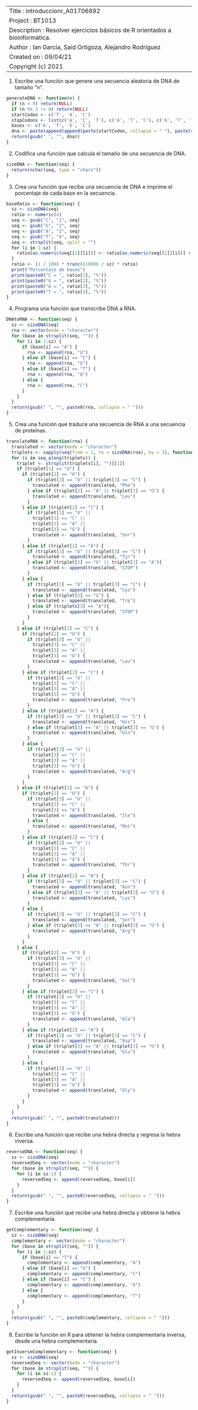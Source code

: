 --------------------
Title         : introduccionr_A01706892
Project       : BT1013
Description   : Resolver ejercicios básicos de R orientados a bioinformática.
Author        : Ian García, Said Ortigoza, Alejandro Rodriguez
Created on    : 09/04/21
Copyright (c) 2021
--------------------

1.	Escribe una función que genere una secuencia aleatoria de DNA de tamaño “n”.
```r
generateDNA <- function(n) {
  if (n < 9) return(NULL)
  if (n %% 3 != 0) return(NULL)
  startCodon <- c('T', 'A', 'C')
  stopCodons <- list(c('A', 'C', 'T'), c('A', 'T', 'C'), c('A', 'T', 'T'))
  bases <- c('A', 'T', 'G', 'C')
  dna <- paste(append(append(paste(startCodon, collapse = " "), paste(sample(bases, n - 6, TRUE), collapse = " ")), paste(sample(stopCodons, 1, FALSE)[[1]], collapse = " ")), collapse = " ")
  return(gsub(" ", "", dna))
}
```
2.	Codifica una función que calcula el tamaño de una secuencia de DNA.
```r
sizeDNA <- function(seq) {
  return(nchar(seq, type = "chars"))
}
```
3.	Crea una función que recibe una secuencia de DNA e imprime el porcentaje de cada base en la secuencia.
```r
baseRatio <- function(seq) {
  sz <- sizeDNA(seq)
  ratio <- numeric(4)
  seq <- gsub("C", "1", seq)
  seq <- gsub("G", "2", seq)
  seq <- gsub("A", "3", seq)
  seq <- gsub("T", "4", seq)
  seq <- strsplit(seq, split = "")
  for (i in 1:sz) {
    ratio[as.numeric(seq[[1]][i])] <- ratio[as.numeric(seq[[1]][i])] + 1
  }
  ratio <- (1 / 100) * trunc((10000 / sz) * ratio)
  print("Porcentaje de bases")
  print(paste0("C = ", ratio[1], "%"))
  print(paste0("G = ", ratio[2], "%"))
  print(paste0("A = ", ratio[3], "%"))
  print(paste0("T = ", ratio[4], "%"))
}
```
4.	Programa una función que transcribe DNA a RNA.
```r
DNAtoRNA <- function(seq) {
  sz <- sizeDNA(seq)
  rna <- vector(mode = "character")
  for (base in strsplit(seq, "")) {
    for (i in 1:sz) {
      if (base[i] == "A") {
        rna <- append(rna, "U")
      } else if (base[i] == "C") {
        rna <- append(rna, "G")
      } else if (base[i] == "T") {
        rna <- append(rna, "A")
      } else {
        rna <- append(rna, "C")
      }
    }
  }
  return(gsub(" ", "", paste0(rna, collapse = " ")))
}
```
5.	Crea una función que traduce una secuencia de RNA a una secuencia de proteínas.
```r
translateRNA <- function(rna) {
  translated <- vector(mode = "character")
  triplets <- sapply(seq(from = 1, to = sizeDNA(rna), by = 3), function(i) substr(rna, i, i + 2))
  for (i in seq_along(triplets)) {
    triplet <- strsplit(triplets[i], "")[[1]]
    if (triplet[1] == "U") {
      if (triplet[2] == "U") {
        if (triplet[3] == "U" || triplet[3] == "C") {
          translated <- append(translated, "Phe")
        } else if (triplet[3] == "A" || triplet[3] == "G") {
          translated <- append(translated, "Leu")
        }
      } else if (triplet[2] == "C") {
        if (triplet[3] == "U" ||
          triplet[3] == "C" ||
          triplet[3] == "A" ||
          triplet[3] == "G") {
          translated <- append(translated, "Ser")
        }
      } else if (triplet[2] == "A") {
        if (triplet[3] == "U" || triplet[3] == "C") {
          translated <- append(translated, "Tyr")
        } else if (triplet[3] == "G" || triplet[3] == "A"){
          translated <- append(translated, "STOP")
        }
      } else {
        if (triplet[3] == "U" || triplet[3] == "C") {
          translated <- append(translated, "Cys")
        } else if (triplet[3] == "G") {
          translated <- append(translated, "Trp")
        } else if (triplets[3] == "A"){
          translated <- append(translated, "STOP")
        }
      }
    } else if (triplet[1] == "C") {
      if (triplet[2] == "U") {
        if (triplet[3] == "U" ||
          triplet[3] == "C" ||
          triplet[3] == "A" ||
          triplet[3] == "G") {
          translated <- append(translated, "Leu")
        }
      } else if (triplet[2] == "C") {
        if (triplet[3] == "U" ||
          triplet[3] == "C" ||
          triplet[3] == "A" ||
          triplet[3] == "G") {
          translated <- append(translated, "Pro")
        }
      } else if (triplet[2] == "A") {
        if (triplet[3] == "U" || triplet[3] == "C") {
          translated <- append(translated, "His")
        } else if (triplet[3] == "A" || triplet[3] == "G") {
          translated <- append(translated, "Gln")
        }
      } else {
        if (triplet[3] == "U" ||
          triplet[3] == "C" ||
          triplet[3] == "A" ||
          triplet[3] == "G") {
          translated <- append(translated, "Arg")
        }
      }
    } else if (triplet[1] == "A") {
      if (triplet[2] == "U") {
        if (triplet[3] == "U" ||
          triplet[3] == "C" ||
          triplet[3] == "A") {
          translated <- append(translated, "Ile")
        } else {
          translated <- append(translated, "Met")
        }
      } else if (triplet[2] == "C") {
        if (triplet[3] == "U" ||
          triplet[3] == "C" ||
          triplet[3] == "A" ||
          triplet[3] == "G") {
          translated <- append(translated, "Thr")
        }
      } else if (triplet[2] == "A") {
        if (triplet[3] == "U" || triplet[3] == "C") {
          translated <- append(translated, "Asn")
        } else if (triplet[3] == "A" || triplet[3] == "G") {
          translated <- append(translated, "Lys")
        }
      } else {
        if (triplet[3] == "U" || triplet[3] == "C") {
          translated <- append(translated, "Ser")
        } else if (triplet[3] == "A" || triplet[3] == "G") {
          translated <- append(translated, "Arg")
        }
      }
    } else {
      if (triplet[2] == "U") {
        if (triplet[3] == "U" ||
          triplet[3] == "C" ||
          triplet[3] == "A" ||
          triplet[3] == "G") {
          translated <- append(translated, "Val")
        }
      } else if (triplet[2] == "C") {
        if (triplet[3] == "U" ||
          triplet[3] == "C" ||
          triplet[3] == "A" ||
          triplet[3] == "G") {
          translated <- append(translated, "Ala")
        }
      } else if (triplet[2] == "A") {
        if (triplet[3] == "U" || triplet[3] == "C") {
          translated <- append(translated, "Asp")
        } else if (triplet[3] == "A" || triplet[3] == "G") {
          translated <- append(translated, "Glu")
        }
      } else {
        if (triplet[3] == "U" ||
          triplet[3] == "C" ||
          triplet[3] == "A" ||
          triplet[3] == "G") {
          translated <- append(translated, "Gly")
        }
      }
    }
  }
  return(gsub(" ", "", paste0(translated)))
}
```
6.	Escribe una función que recibe una hebra directa y regresa la hebra inversa.
```r
reverseDNA <- function(seq) {
  sz <- sizeDNA(seq)
  reversedSeq <- vector(mode = "character")
  for (base in strsplit(seq, "")) {
    for (i in sz:1) {
      reversedSeq <- append(reversedSeq, base[i])
    }
  }
  return(gsub(" ", "", paste0(reversedSeq, collapse = " ")))
}
```
7.	Escribe una función qué recibe una hebra directa y obtiene la hebra complementaria.
```r
getComplementary <- function(seq) {
  sz <- sizeDNA(seq)
  complementary <- vector(mode = "character")
  for (base in strsplit(seq, "")) {
    for (i in 1:sz) {
      if (base[i] == "T") {
        complementary <- append(complementary, "A")
      } else if (base[i] == "G") {
        complementary <- append(complementary, "C")
      } else if (base[i] == "C") {
        complementary <- append(complementary, "G")
      } else {
        complementary <- append(complementary, "T")
      }
    }
  }
  return(gsub(" ", "", paste0(complementary, collapse = " ")))
}
```
8.	Escribe la función en R para obtener la hebra complementaria inversa, desde una hebra complementaria.
```r
getInverseComplementary <- function(seq) {
  sz <- sizeDNA(seq)
  reversedSeq <- vector(mode = "character")
  for (base in strsplit(seq, "")) {
    for (i in sz:1) {
      reversedSeq <- append(reversedSeq, base[i])
    }
  }
  return(gsub(" ", "", paste0(reversedSeq, collapse = " ")))
}
```
